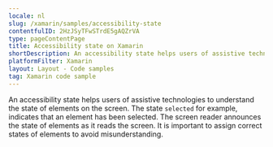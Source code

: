 ```yaml
---
locale: nl
slug: /xamarin/samples/accessibility-state
contentfulID: 2HzJSyTFwSTrdE5gAQZrVA
type: pageContentPage
title: Accessibility state on Xamarin
shortDescription: An accessibility state helps users of assistive technologies to understand the state of elements on the screen.
platformFilter: Xamarin
layout: Layout - Code samples
tag: Xamarin code sample
---
```


An accessibility state helps users of assistive technologies to understand the state of elements on the screen. The state `selected` for example, indicates that an element has been selected. The screen reader announces the state of elements as it reads the screen. It is important to assign correct states of elements to avoid misunderstanding.

<CodeSample id="accessibility-state" locale="nl" platform="xamarin"/>